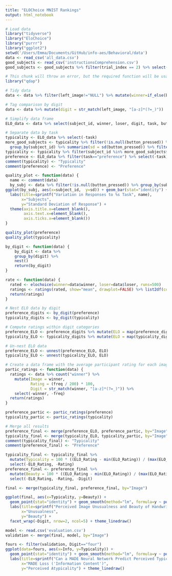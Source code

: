 ```yaml
---
title: "ELOChoice MNIST Rankings"
output: html_notebook
---
```


```r
# Load data
library("tidyverse")
library("EloChoice")
library("purrr")
library("ggplot2")
setwd('/Users/Emma/Documents/GitHub/info-aes/Behavioral/data')
data <- read_csv('all_data.csv')
good_subjects <- read_csv('instructionsComprehension.csv')
good_subjects <- good_subjects %>% filter(trial_index == 2) %>% select(subject_id, task)
```
```r
# This chunk will throw an error, but the required function will be usable afterwards
library("qdap")
```

```r
# Tidy data
data <- data %>% filter(left_image!="NULL") %>% mutate(winner=if_else(button_pressed==0, left_image, right_image, missing = NULL)) %>% mutate(loser=if_else(button_pressed==0, right_image, left_image, missing = NULL))

# Tag comparison by digit
data <- data %>% mutate(digit = str_match(left_image, "[a-z]*(?=_)"))

# Simplify data frame
ELO_data <- data %>% select(subject_id, winner, loser, digit, task, button_pressed)

# Separate data by task
typicality <- ELO_data %>% select(-task)
more_good_subjects <- typicality %>% filter(!is.null(button_pressed)) %>% 
  group_by(subject_id) %>% summarize(sd = sd(button_pressed)) %>% filter(sd > 0.4)
typicality <- typicality %>% filter(subject_id %in% more_good_subjects$subject_id) %>% filter(subject_id %in% good_subjects$subject_id)
preference <- ELO_data %>% filter(task=="preference") %>% select(-task)
comment(typicality) <- "Typicality"
comment(preference) <- "Preference"
```

```r
quality_plot <- function(data) {
  name <- comment(data)
  by_subj <- data %>% filter(!is.null(button_pressed)) %>% group_by(subject_id) %>% summarize(sd = sd(button_pressed))
ggplot(by_subj, aes(x=subject_id,  y=sd)) + geom_bar(stat="identity") + 
  labs(title=sprintf("Variation in Responses to %s Task", name), 
       x="Subjects", 
       y="Standard Deviation of Response") +
  theme(axis.title.x=element_blank(),
        axis.text.x=element_blank(),
        axis.ticks.x=element_blank())
}

quality_plot(preference)
quality_plot(typicality)
```

```r
by_digit <- function(data) {
    by_digit <- data %>%
    group_by(digit) %>%
    nest()
    return(by_digit)
}

rate <- function(data) {
  rated <- elochoice(winner=data$winner, loser=data$loser, runs=500)
  ratings <- ratings(rated, show="mean", drawplot=FALSE) %>% list2df(col1="ELO_Rating", col2="Image")
  return(ratings)
}

# Nest ELO data by digit
preference_digits <- by_digit(preference)
typicality_digits <- by_digit(typicality)

# Compute ratings within digit categories
preference_ELO <- preference_digits %>% mutate(ELO = map(preference_digits$data, rate)) %>% select(-data)
typicality_ELO <- typicality_digits %>% mutate(ELO = map(typicality_digits$data, rate)) %>% select(-data)

# Un-nest ELO data
preference_ELO <- unnest(preference_ELO, ELO)
typicality_ELO <- unnest(typicality_ELO, ELO)

# Create a data frame with the average participant rating for each image
partic_ratings <- function(data) {
  ratings <- data %>% count("winner") %>% 
    mutate(Image = winner,
           Rating = (freq / 200) * 100,
           Digit = str_match(winner, "[a-z]*(?=_)")) %>%
    select(-winner, -freq)
  return(ratings)
}

preference_partic <- partic_ratings(preference)
typicality_partic <- partic_ratings(typicality)

# Merge all results
preference_final <- merge(preference_ELO, preference_partic, by="Image") %>% select(-digit)
typicality_final <- merge(typicality_ELO, typicality_partic, by="Image") %>% select(-digit)
comment(typicality_final) <- "Typicality"
comment(preference_final) <- "Preference"

typicality_final <- typicality_final %>% 
  mutate(Typicality = 100 * ((ELO_Rating - min(ELO_Rating)) / (max(ELO_Rating) - min(ELO_Rating)))) %>% 
  select(-ELO_Rating, -Rating)
preference_final <- preference_final %>% 
  mutate(Beauty = 100 * ((ELO_Rating - min(ELO_Rating)) / (max(ELO_Rating) - min(ELO_Rating)))) %>% 
  select(-ELO_Rating, -Rating, -Digit)

final <- merge(typicality_final, preference_final, by="Image")
```

```r
ggplot(final, aes(x=Typicality, y=Beauty)) + 
  geom_point(stat="identity") + geom_smooth(method="lm", formula=y ~ poly(x, 2), se=FALSE) + 
  labs(title=sprintf("Perceived Image Unusualness and Beauty of Handwritten Digits"),
       x="Unusualness",
       y="Beauty") + 
  facet_wrap(~Digit, nrow=2, ncol=5) + theme_linedraw()
```
```r
model <- read.csv('evaluation.csv')
validation <- merge(final, model, by="Image")

fours <- filter(validation, Digit=="four")
ggplot(data=fours, aes(x=Info, y=Typicality)) + 
  geom_point(stat="identity") + geom_smooth(method="lm", formula=y ~ poly(x, 2), se=FALSE) + 
  labs(title=sprintf("Can a MADE Neural Network Predict Perceived Typicality of Handwritten Digits?"),
       x="MADE Loss ('Information Content')",
       y="Perceived Atypicality") + theme_linedraw()
```

